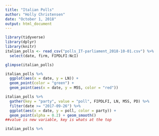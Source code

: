 ```yaml
---
title: "Italian Polls"
author: "Holly Christensen"
date: "October 1, 2018"
output: html_document
---
```


```r
library(tidyverse)
library(dplyr)
library(knitr)
italian_polls <- read_csv("polls_IT-parliament_2018-10-01.csv") %>% 
  select(date, firm, FIPDLFI:NcI)
```

```r
glimpse(italian_polls)
```

```r
italian_polls %>% 
  ggplot(aes(x = date, y = LN)) +
  geom_point(color = "green") +
  geom_point(aes(x = date, y = M5S, color = "red"))
```

```r
italian_polls %>% 
  gather(key = "party", value = "poll", FIPDLFI, LN, M5S, PD) %>% 
  filter(date >= "2017-09-26") %>% 
  ggplot(aes(x = date, y = poll, color = party)) +
  geom_point(alpha = 0.2) + geom_smooth()
##value is new variable, key is whats at the top
```

```r
italian_polls %>% 

```

